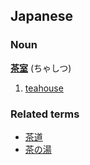 ==Japanese==
===Noun===
'''[[茶]][[室]]''' (ちゃしつ)

# [[teahouse]] 

===Related terms===
*[[茶道]]
*[[茶の湯]]